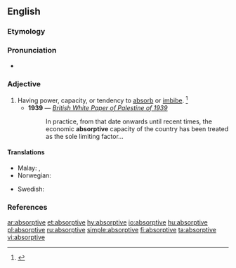 ==English==

===Etymology===
{{suffix|absorption|ive|lang=en}}

===Pronunciation===
* {{a|US}} {{IPA|/æbˈsɔɹp.tɪv/|/əbˈsɔɹp.tɪv/|/əbˈzɔɹp.tɪv/|/æbˈzɔɹp.tɪv/|lang=en}}

===Adjective===
{{en-adj}}

# Having power, capacity, or tendency to [[absorb]] or [[imbibe]]. {{defdate|First attested in the mid 17<sup>th</sup> century.}}<ref name=SOED>{{R:SOED5|page=9}}</ref>
#* '''1939''' — ''[[s:British White Paper of Palestine of 1939|British White Paper of Palestine of 1939]]''
#*: In practice, from that date onwards until recent times, the economic '''absorptive''' capacity of the country has been treated as the sole limiting factor...

====Translations====
{{trans-top|having capacity to imbibe}}
* Malay: {{t|ms|berdaya serap}}, {{t|ms|absorptif}}
* Norwegian: {{t|no|absorberende|n}}
{{trans-mid}}
* Swedish: {{t+|sv|absorberande}}
{{trans-bottom}}

===References===
<references/>

[[ar:absorptive]]
[[et:absorptive]]
[[hy:absorptive]]
[[io:absorptive]]
[[hu:absorptive]]
[[pl:absorptive]]
[[ru:absorptive]]
[[simple:absorptive]]
[[fi:absorptive]]
[[ta:absorptive]]
[[vi:absorptive]]